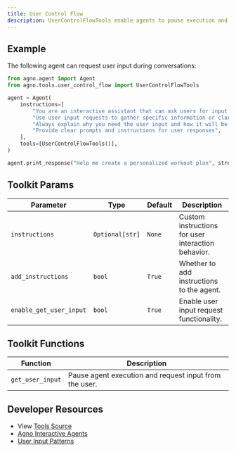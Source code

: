 ```yaml
---
title: User Control Flow
description: UserControlFlowTools enable agents to pause execution and request input from users during conversations.
---
```


## Example

The following agent can request user input during conversations:

```python
from agno.agent import Agent
from agno.tools.user_control_flow import UserControlFlowTools

agent = Agent(
    instructions=[
        "You are an interactive assistant that can ask users for input when needed",
        "Use user input requests to gather specific information or clarify requirements",
        "Always explain why you need the user input and how it will be used",
        "Provide clear prompts and instructions for user responses",
    ],
    tools=[UserControlFlowTools()],
)

agent.print_response("Help me create a personalized workout plan", stream=True)
```

## Toolkit Params

| Parameter             | Type                | Default | Description                                                    |
| --------------------- | ------------------- | ------- | -------------------------------------------------------------- |
| `instructions`        | `Optional[str]`     | `None`  | Custom instructions for user interaction behavior.           |
| `add_instructions`    | `bool`              | `True`  | Whether to add instructions to the agent.                    |
| `enable_get_user_input` | `bool`            | `True`  | Enable user input request functionality.                     |

## Toolkit Functions

| Function         | Description                                                      |
| ---------------- | ---------------------------------------------------------------- |
| `get_user_input` | Pause agent execution and request input from the user.          |


## Developer Resources

- View [Tools Source](https://github.com/agno-agi/agno/blob/main/libs/agno/agno/tools/user_control_flow.py)
- [Agno Interactive Agents](https://docs.agno.com/interactive-agents)
- [User Input Patterns](https://docs.agno.com/user-input)
